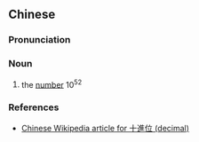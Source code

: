 {{also|恒河沙}}
==Chinese==
{{zh-forms|s=恒河沙|type=21}}

===Pronunciation===
{{zh-pron
|m=hénghéshā
|c=hang4 ho4 saa1
|cat=n
}}

===Noun===
{{zh-noun}}

# the [[number]] 10<sup>52</sup>

===References===
* [[:zh:w:十進位|Chinese Wikipedia article for 十進位 (decimal)]]